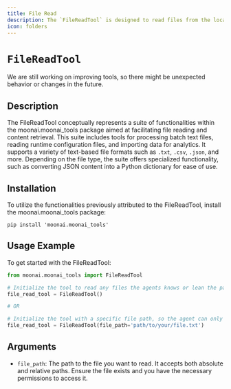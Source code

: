 ```yaml
---
title: File Read
description: The `FileReadTool` is designed to read files from the local file system.
icon: folders
---
```


# `FileReadTool`

<Note>
    We are still working on improving tools, so there might be unexpected behavior or changes in the future.
</Note>

## Description

The FileReadTool conceptually represents a suite of functionalities within the moonai.moonai_tools package aimed at facilitating file reading and content retrieval. 
This suite includes tools for processing batch text files, reading runtime configuration files, and importing data for analytics. 
It supports a variety of text-based file formats such as `.txt`, `.csv`, `.json`, and more. Depending on the file type, the suite offers specialized functionality, 
such as converting JSON content into a Python dictionary for ease of use.

## Installation

To utilize the functionalities previously attributed to the FileReadTool, install the moonai.moonai_tools package:

```shell
pip install 'moonai.moonai_tools'
```

## Usage Example

To get started with the FileReadTool:

```python Code
from moonai.moonai_tools import FileReadTool

# Initialize the tool to read any files the agents knows or lean the path for
file_read_tool = FileReadTool()

# OR

# Initialize the tool with a specific file path, so the agent can only read the content of the specified file
file_read_tool = FileReadTool(file_path='path/to/your/file.txt')
```

## Arguments

- `file_path`: The path to the file you want to read. It accepts both absolute and relative paths. Ensure the file exists and you have the necessary permissions to access it.